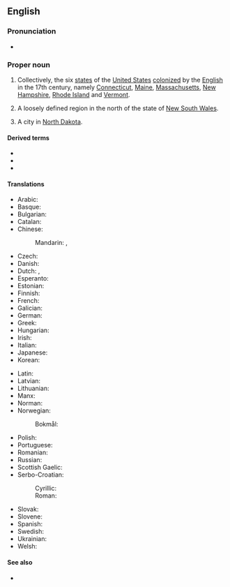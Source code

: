 ==English==

===Pronunciation===
* {{audio|en|en-au-New England.ogg|Audio (AU)}}

===Proper noun===
{{en-proper noun|head=[[new|New]] [[England]]}}

# {{lb|en|US}} Collectively, the six [[state]]s of the [[United States]] [[colonize]]d by the [[English]] in the 17th century, namely [[Connecticut]], [[Maine]], [[Massachusetts]], [[New Hampshire]], [[Rhode Island]] and [[Vermont]].
# {{lb|en|Australia}} A loosely defined region in the north of the state of [[New South Wales]].
# A city in [[North Dakota]].

====Derived terms====
* {{l|en|New Englander}}
* {{l|en|New Englandism}}
* {{l|en|New Englandy}}

====Translations====
{{trans-top|six states of the United States}}
* Arabic: {{t|ar|إِنْقِلْتِرَا الْجَدِيدَة|f}}
* Basque: {{t|eu|Ingalaterra Berria}}
* Bulgarian: {{t|bg|Нова Англия|f}}
* Catalan: {{t|ca|Nova Anglaterra|f}}
* Chinese:
*: Mandarin: {{t+|cmn|新英格蘭}}, {{t+|cmn|新英格兰|tr=xīnyīnggélán}}
* Czech: {{t+|cs|Nová Anglie|f}}
* Danish: {{t|da|New England}}
* Dutch: {{t|nl|New England}}, {{t|nl|Nieuw-Engeland}}
* Esperanto: {{t|eo|Nov-Anglio}}
* Estonian: {{t|et|Uus-Inglismaa}}
* Finnish: {{t+|fi|Uusi-Englanti}}
* French: {{t+|fr|Nouvelle-Angleterre|f}}
* Galician: {{t+|gl|Nova Inglaterra|f}}
* German: {{t+|de|Neuengland}}
* Greek: {{t|el|Νέα Αγγλία|f}}
* Hungarian: {{t|hu|Új-Anglia}}
* Irish: {{t|ga|Sasana Nua|m}}
* Italian: {{t|it|Nuova Inghilterra|f}}
* Japanese: {{t|ja|ニューイングランド|tr=Nyū Ingurando}}
* Korean: {{t|ko|뉴잉글랜드|tr=Nyu Ingǔraentǔ}}
{{trans-mid}}
* Latin: {{t|la|Nova Anglia|f}}
* Latvian: {{t|lv|Jaunanglija|f}}
* Lithuanian: {{t|lt|Naujoji Anglija|f}}
* Manx: {{t|gv|Sostyn Noa}}
* Norman: {{t|nrf|Nouvelle Angliétèrre|f}}
* Norwegian:
*: Bokmål: {{t|nb|New England}}
* Polish: {{t|pl|Nowa Anglia|f}}
* Portuguese: {{t|pt|Nova Inglaterra|f}}
* Romanian: {{t|ro|Noua Anglie|f}}
* Russian: {{t|ru|Но́вая А́нглия|f}}
* Scottish Gaelic: {{t|gd|Sasainn Nuadh}}
* Serbo-Croatian:
*: Cyrillic: {{t|sh|Нова Енглеска|f}}
*: Roman: {{t|sh|Nova Engleska|f}}
* Slovak: {{t|sk|Nové Anglicko|n}}
* Slovene: {{t|sl|Nova Anglija|f}}
* Spanish: {{t|es|Nueva Inglaterra|f}}
* Swedish: {{t+|sv|New England}}
* Ukrainian: {{t|uk|Нова Англія|f}}
* Welsh: {{t|cy|Lloegr Newydd|f}}
{{trans-bottom}}

====See also====
* {{projectlink|wikipedia|New England (disambiguation)|New England}}

{{topics|en|Cities in North Dakota, USA|Australia|Regions of the United States of America}}